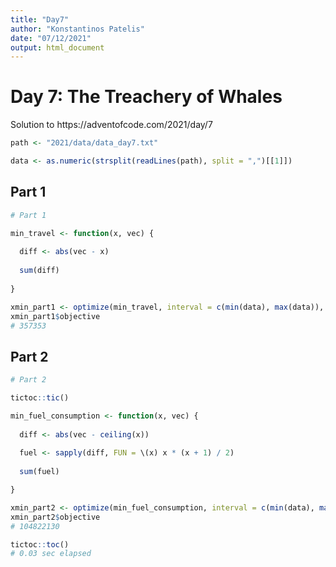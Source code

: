 ```yaml
---
title: "Day7"
author: "Konstantinos Patelis"
date: "07/12/2021"
output: html_document
---
```


# Day 7: The Treachery of Whales

Solution to https://adventofcode.com/2021/day/7

```r

path <- "2021/data/data_day7.txt"

data <- as.numeric(strsplit(readLines(path), split = ",")[[1]])

```

## Part 1

```r

# Part 1

min_travel <- function(x, vec) {
  
  diff <- abs(vec - x)
  
  sum(diff)
  
}

xmin_part1 <- optimize(min_travel, interval = c(min(data), max(data)), vec = data)
xmin_part1$objective
# 357353

```

## Part 2

```r

# Part 2

tictoc::tic()

min_fuel_consumption <- function(x, vec) {
  
  diff <- abs(vec - ceiling(x))
  
  fuel <- sapply(diff, FUN = \(x) x * (x + 1) / 2)
  
  sum(fuel)

}

xmin_part2 <- optimize(min_fuel_consumption, interval = c(min(data), max(data)), vec = data)
xmin_part2$objective
# 104822130

tictoc::toc()
# 0.03 sec elapsed

```
